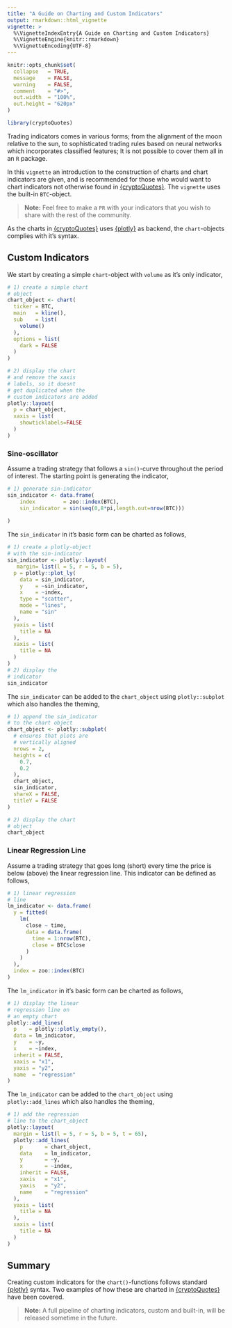 ```yaml
---
title: "A Guide on Charting and Custom Indicators"
output: rmarkdown::html_vignette
vignette: >
  %\VignetteIndexEntry{A Guide on Charting and Custom Indicators}
  %\VignetteEngine{knitr::rmarkdown}
  %\VignetteEncoding{UTF-8}
---
```


```r
knitr::opts_chunk$set(
  collapse   = TRUE,
  message    = FALSE,
  warning    = FALSE,
  comment    = "#>",
  out.width  = "100%",
  out.height = "620px" 
)
```

```r
library(cryptoQuotes)
```

Trading indicators comes in various forms; from the alignment of the moon relative to the sun, to sophisticated trading rules based on neural networks which incorporates classified features; It is not possible to cover them all in an `R` package.

In this `vignette` an introduction to the construction of charts and chart indicators are given, and is recommended for those who would want to chart indicators not otherwise found in [{cryptoQuotes}](https://serkor1.github.io/cryptoQuotes/). The `vignette` uses the built-in `BTC`-object.

> **Note:** Feel free to make a `PR` with your indicators that you wish to share with the
> rest of the community.

As the charts in [{cryptoQuotes}](https://serkor1.github.io/cryptoQuotes/) uses [{plotly}](https://github.com/plotly) as backend, the `chart`-objects complies with it's syntax.

## Custom Indicators 

We start by creating a simple `chart`-object with `volume` as it's only indicator,

```r
# 1) create a simple chart
# object
chart_object <- chart(
  ticker = BTC,
  main   = kline(),
  sub    = list(
    volume()
  ),
  options = list(
    dark = FALSE
  )
)

# 2) display the chart
# and remove the xaxis
# labels, so it doesnt
# get duplicated when the
# custom indicators are added
plotly::layout(
  p = chart_object,
  xaxis = list(
    showticklabels=FALSE
  )
)
```

### Sine-oscillator

Assume a trading strategy that follows a `sin()`-curve throughout the period of interest. The starting point is generating the indicator,

```r
# 1) generate sin-indicator
sin_indicator <- data.frame(
    index         = zoo::index(BTC),
    sin_indicator = sin(seq(0,8*pi,length.out=nrow(BTC)))
  
)
```

The `sin_indicator` in it's basic form can be charted as follows,

```r
# 1) create a plotly-object
# with the sin-indicator
sin_indicator <- plotly::layout(
   margin= list(l = 5, r = 5, b = 5),
  p = plotly::plot_ly(
    data = sin_indicator,
    y    = ~sin_indicator,
    x    = ~index,
    type = "scatter",
    mode = "lines",
    name = "sin"
  ),
  yaxis = list(
    title = NA
  ),
  xaxis = list(
    title = NA
  )
)
# 2) display the 
# indicator
sin_indicator
```

The `sin_indicator` can be added to the `chart_object` using `plotly::subplot` which also handles the theming,

```r
# 1) append the sin_indicator
# to the chart object
chart_object <- plotly::subplot(
  # ensures that plots are 
  # vertically aligned
  nrows = 2,
  heights = c(
    0.7,
    0.2
  ),
  chart_object,
  sin_indicator,
  shareX = FALSE,
  titleY = FALSE
)

# 2) display the chart
# object
chart_object
```

### Linear Regression Line

Assume a trading strategy that goes long (short) every time the price is below (above) the linear regression line. This indicator can be defined as follows,

```r
# 1) linear regression
# line
lm_indicator <- data.frame(
  y = fitted(
    lm(
      close ~ time,
      data = data.frame(
        time = 1:nrow(BTC),
        close = BTC$close
      )
    )
  ),
  index = zoo::index(BTC)
)
```

The `lm_indicator` in it's basic form can be charted as follows,

```r
# 1) display the linear
# regression line on
# an empty chart
plotly::add_lines(
  p    = plotly::plotly_empty(),
  data = lm_indicator,
  y    = ~y,
  x    = ~index,
  inherit = FALSE,
  xaxis = "x1",
  yaxis = "y2",
  name  = "regression"
)
```

The `lm_indicator` can be added to the `chart_object` using `plotly::add_lines` which also handles the theming,

```r
# 1) add the regression
# line to the chart_object
plotly::layout(
  margin = list(l = 5, r = 5, b = 5, t = 65),
  plotly::add_lines(
    p       = chart_object,
    data    = lm_indicator,
    y       = ~y,
    x       = ~index,
    inherit = FALSE,
    xaxis   = "x1",
    yaxis   = "y2",
    name    = "regression"
  ),
  yaxis = list(
    title = NA
  ),
  xaxis = list(
    title = NA
  )
)
```

## Summary

Creating custom indicators for the `chart()`-functions follows standard [{plotly}](https://github.com/plotly) syntax. Two examples of how these are charted in [{cryptoQuotes}](https://serkor1.github.io/cryptoQuotes/) have been covered.

> **Note:** A full pipeline of charting indicators, custom and built-in, will be released sometime in the future.
